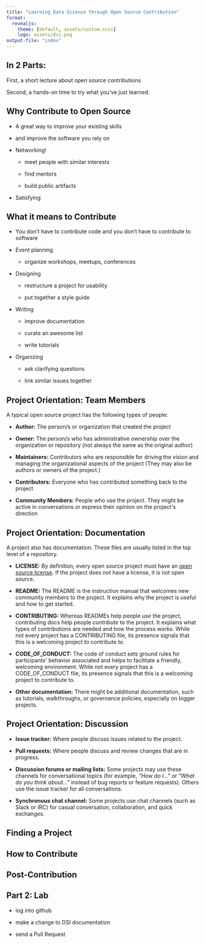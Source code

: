 ```yaml
---
title: "Learning Data Science through Open Source Contribution"
format:
  revealjs:
    theme: [default, assets/custom.scss]
    logo: assets/dsi.png
output-file: "index"
---
```


## In 2 Parts: 

First, a short lecture about open source contributions

Second, a hands-on time to try what you've just learned.

## Why Contribute to Open Source

-   A great way to improve your existing skills

-   and improve the software you rely on

-   Networking!

    -   meet people with similar interests

    -   find mentors

    -   build public artifacts

-   Satisfying

## What it means to Contribute

-   You don't have to contribute code and you don't have to contribute to software

-   Event planning

    -   organize workshops, meetups, conferences

-   Designing

    -   restructure a project for usability

    -   put together a style guide

-   Writing

    -   improve documentation

    -   curate an awesome list

    -   write tutorials

-   Organizing

    -   ask clarifying questions

    -   link similar issues together

## Project Orientation: Team Members

A typical open source project has the following types of people:

-   **Author:** The person/s or organization that created the project

-   **Owner:** The person/s who has administrative ownership over the organization or repository (not always the same as the original author)

-   **Maintainers:** Contributors who are responsible for driving the vision and managing the organizational aspects of the project (They may also be authors or owners of the project.)

-   **Contributors:** Everyone who has contributed something back to the project

-   **Community Members:** People who use the project. They might be active in conversations or express their opinion on the project\'s direction

## Project Orientation: Documentation

A project also has documentation. These files are usually listed in the top level of a repository.

-   **LICENSE:** By definition, every open source project must have an [open source license](https://choosealicense.com/). If the project does not have a license, it is not open source.

-   **README:** The README is the instruction manual that welcomes new community members to the project. It explains why the project is useful and how to get started.

-   **CONTRIBUTING:** Whereas READMEs help people *use* the project, contributing docs help people *contribute* to the project. It explains what types of contributions are needed and how the process works. While not every project has a CONTRIBUTING file, its presence signals that this is a welcoming project to contribute to.

-   **CODE_OF_CONDUCT:** The code of conduct sets ground rules for participants\' behavior associated and helps to facilitate a friendly, welcoming environment. While not every project has a CODE_OF_CONDUCT file, its presence signals that this is a welcoming project to contribute to.

-   **Other documentation:** There might be additional documentation, such as tutorials, walkthroughs, or governance policies, especially on bigger projects.

## Project Orientation: Discussion

-   **Issue tracker:** Where people discuss issues related to the project.

-   **Pull requests:** Where people discuss and review changes that are in progress.

-   **Discussion forums or mailing lists:** Some projects may use these channels for conversational topics (for example, *\"How do I...\"* or *\"What do you think about...\"* instead of bug reports or feature requests). Others use the issue tracker for all conversations.

-   **Synchronous chat channel:** Some projects use chat channels (such as Slack or IRC) for casual conversation, collaboration, and quick exchanges.

## 

## Finding a Project

## How to Contribute

## Post-Contribution

## Part 2: Lab

-   log into github

-   make a change to DSI documentation

-   send a Pull Request
